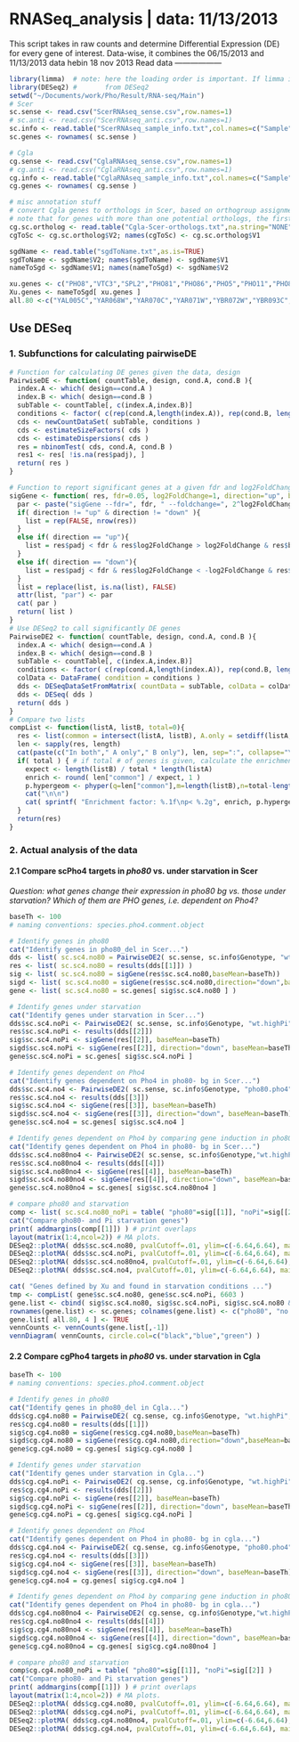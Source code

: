 RNASeq_analysis | data: 11/13/2013
========================================================
This script takes in raw counts and determine Differential Expression (DE) 
for every gene of interest.
Data-wise, it combines the 06/15/2013 and 11/13/2013 data
hebin
18 nov 2013
Read data
------------------
```r
library(limma)  # note: here the loading order is important. If limma is loaded last, it will mask the plotMA function
library(DESeq2) #       from DESeq2
setwd("~/Documents/work/Pho/Result/RNA-seq/Main")
# Scer
sc.sense <- read.csv("ScerRNAseq_sense.csv",row.names=1)
# sc.anti <- read.csv("ScerRNAseq_anti.csv",row.names=1)
sc.info <- read.table("ScerRNAseq_sample_info.txt",col.names=c("Sample","Genotype", "Size"),as.is=TRUE)
sc.genes <- rownames( sc.sense )

# Cgla
cg.sense <- read.csv("CglaRNAseq_sense.csv",row.names=1)
# cg.anti <- read.csv("CglaRNAseq_anti.csv",row.names=1)
cg.info <- read.table("CglaRNAseq_sample_info.txt",col.names=c("Sample","Genotype","Size"),as.is=TRUE)
cg.genes <- rownames( cg.sense )

# misc annotation stuff
# convert Cgla genes to orthologs in Scer, based on orthogroup assignment from Aviv's database
# note that for genes with more than one potential orthologs, the first one in the list is used
cg.sc.ortholog <- read.table("Cgla-Scer-orthologs.txt",na.string="NONE",fill=TRUE,as.is=TRUE)
cgToSc <- cg.sc.ortholog$V2; names(cgToSc) <- cg.sc.ortholog$V1

sgdName <- read.table("sgdToName.txt",as.is=TRUE)
sgdToName <- sgdName$V2; names(sgdToName) <- sgdName$V1
nameToSgd <- sgdName$V1; names(nameToSgd) <- sgdName$V2

xu.genes <- c("PHO8","VTC3","SPL2","PHO81","PHO86","PHO5","PHO11","PHO84","PHO89","PHM6","PHO12","GIT1","VTC1","VTC4","CTF19","YAR070C","ENA2","VTC2","ENA1","GDE1","PHM8","VIP1","CBF1","DDP1","YJL119C","HOR2","YNL217W")
Xu.genes <- nameToSgd[ xu.genes ]
all.80 <-c("YAL005C","YAR068W","YAR070C","YAR071W","YBR072W","YBR093C","YBR157C","YBR169C","YBR296C","YCL040W","YCR098C","YDL204W","YDR005C","YDR019C","YDR039C","YDR040C","YDR270W","YDR281C","YDR481C","YDR516C","YEL011W","YEL065W","YER037W","YER062C","YER072W","YFL004W","YFR053C","YGR233C","YHL035C","YHL040C","YHL047C","YHR136C","YHR138C","YHR214W-A","YHR215W","YIL074C","YIL169C","YJL012C","YJL117W","YJL119C","YJR060W","YKL001C","YKR034W","YKR080W","YLL026W","YLR109W","YLR136C","YLR142W","YLR214W","YLR303W","YLR327C","YLR410W","YLR438W","YML123C","YML128C","YMR011W","YMR058W","YMR105C","YMR173W","YMR173W-A","YMR195W","YMR251W","YMR251W-A","YNL217W","YNR069C","YOL086C","YOL155C","YOL158C","YOR163W","YOR173W","YOR344C","YOR347C","YOR382W","YOR383C","YPL018W","YPL019C","YPL054W","YPL110C","YPR167C")
```

Use DESeq
------------------
### 1. Subfunctions for calculating pairwiseDE
```r
# Function for calculating DE genes given the data, design 
PairwiseDE <- function( countTable, design, cond.A, cond.B ){
  index.A <- which( design==cond.A )
  index.B <- which( design==cond.B )
  subTable <- countTable[, c(index.A,index.B)]
  conditions <- factor( c(rep(cond.A,length(index.A)), rep(cond.B, length(index.B))) )
  cds <- newCountDataSet( subTable, conditions )
  cds <- estimateSizeFactors( cds )
  cds <- estimateDispersions( cds )
  res = nbinomTest( cds, cond.A, cond.B )
  res1 <- res[ !is.na(res$padj), ]
  return( res )
}

# Function to report significant genes at a given fdr and log2FoldChange threshold
sigGene <- function( res, fdr=0.05, log2FoldChange=1, direction="up", baseMean=0 ) {
  par <- paste("sigGene --fdr=", fdr, " --foldchange=", 2^log2FoldChange, " --direction=", direction, " --baseMean=",baseMean, sep="", collapse="")
  if( direction != "up" & direction != "down" ){
    list = rep(FALSE, nrow(res))
  }
  else if( direction == "up"){
    list = res$padj < fdr & res$log2FoldChange > log2FoldChange & res$baseMean > baseMean
  }
  else if( direction == "down"){
    list = res$padj < fdr & res$log2FoldChange < -log2FoldChange & res$baseMean > baseMean
  }
  list = replace(list, is.na(list), FALSE)
  attr(list, "par") <- par
  cat( par )
  return( list )
}
# Use DESeq2 to call significantly DE genes
PairwiseDE2 <- function( countTable, design, cond.A, cond.B ){
  index.A <- which( design==cond.A )
  index.B <- which( design==cond.B )
  subTable <- countTable[, c(index.A,index.B)]
  conditions <- factor( c(rep(cond.A,length(index.A)), rep(cond.B, length(index.B))), levels=c(cond.A,cond.B) )
  colData <- DataFrame( condition = conditions )
  dds <- DESeqDataSetFromMatrix( countData = subTable, colData = colData, design = ~condition)
  dds <- DESeq( dds )
  return( dds )
}
# Compare two lists
compList <- function(listA, listB, total=0){
  res <- list(common = intersect(listA, listB), A.only = setdiff(listA, listB), B.only = setdiff(listB, listA))
  len <- sapply(res, length)
  cat(paste(c("In both"," A only"," B only"), len, sep=":", collapse="\n"))
  if( total ) { # if total # of genes is given, calculate the enrichment factor and p-value from hypergeometric dist.
    expect <- length(listB) / total * length(listA)
    enrich <- round( len["common"] / expect, 1 )
    p.hypergeom <- phyper(q=len["common"],m=length(listB),n=total-length(listB),k=length(listA),lower.tail=F)
    cat("\n\n")
    cat( sprintf( "Enrichment factor: %.1f\np< %.2g", enrich, p.hypergeom ) )
  }
  return(res)
}
```

### 2. Actual analysis of the data
#### 2.1 Compare scPho4 targets in _pho80_ vs. under starvation in Scer
_Question: what genes change their expression in pho80 bg vs. those under starvation? Which of them are PHO genes, i.e. dependent on Pho4?_
```r
baseTh <- 100
# naming conventions: species.pho4.comment.object

# Identify genes in pho80
cat("Identify genes in pho80_del in Scer...")
dds <- list( sc.sc4.no80 = PairwiseDE2( sc.sense, sc.info$Genotype, "wt.highPi", "pho80" ) )
res <- list( sc.sc4.no80 = results(dds[[1]]) )
sig <- list( sc.sc4.no80 = sigGene(res$sc.sc4.no80,baseMean=baseTh))
sigd <- list( sc.sc4.no80 = sigGene(res$sc.sc4.no80,direction="down",baseMean=baseTh))
gene <- list( sc.sc4.no80 = sc.genes[ sig$sc.sc4.no80 ] )

# Identify genes under starvation
cat("Identify genes under starvation in Scer...")
dds$sc.sc4.noPi <- PairwiseDE2( sc.sense, sc.info$Genotype, "wt.highPi", "wt.lowPi")
res$sc.sc4.noPi <- results(dds[[2]])
sig$sc.sc4.noPi <- sigGene(res[[2]], baseMean=baseTh)
sigd$sc.sc4.noPi <- sigGene(res[[2]], direction="down", baseMean=baseTh)
gene$sc.sc4.noPi = sc.genes[ sig$sc.sc4.noPi ]

# Identify genes dependent on Pho4
cat("Identify genes dependent on Pho4 in pho80- bg in Scer...")
dds$sc.sc4.no4 <- PairwiseDE2( sc.sense, sc.info$Genotype, "pho80.pho4", "pho80")
res$sc.sc4.no4 <- results(dds[[3]])
sig$sc.sc4.no4 <- sigGene(res[[3]], baseMean=baseTh)
sigd$sc.sc4.no4 <- sigGene(res[[3]], direction="down", baseMean=baseTh)
gene$sc.sc4.no4 = sc.genes[ sig$sc.sc4.no4 ]

# Identify genes dependent on Pho4 by comparing gene induction in pho80 with or without Pho4
cat("Identify genes dependent on Pho4 in pho80- bg in Scer...")
dds$sc.sc4.no80no4 <- PairwiseDE2( sc.sense, sc.info$Genotype,"wt.highPi", "pho80.pho4")
res$sc.sc4.no80no4 <- results(dds[[4]])
sig$sc.sc4.no80no4 <- sigGene(res[[4]], baseMean=baseTh)
sigd$sc.sc4.no80no4 <- sigGene(res[[4]], direction="down", baseMean=baseTh)
gene$sc.sc4.no80no4 = sc.genes[ sig$sc.sc4.no80no4 ]
```

```r
# compare pho80 and starvation
comp <- list( sc.sc4.no80_noPi = table( "pho80"=sig[[1]], "noPi"=sig[[2]] ) )
cat("Compare pho80- and Pi starvation genes")
print( addmargins(comp[[1]]) ) # print overlaps
layout(matrix(1:4,ncol=2)) # MA plots.
DESeq2::plotMA( dds$sc.sc4.no80, pvalCutoff=.01, ylim=c(-6.64,6.64), main="pho80 / wt.highPi");abline(v=100,h=1,lty=2)
DESeq2::plotMA( dds$sc.sc4.noPi, pvalCutoff=.01, ylim=c(-6.64,6.64), main="wt noPi / highPi");abline(v=100,h=1,lty=2)
DESeq2::plotMA( dds$sc.sc4.no80no4, pvalCutoff=.01, ylim=c(-6.64,6.64), main="pho80 pho4 / wt.highPi");abline(v=100,h=1,lty=2)
DESeq2::plotMA( dds$sc.sc4.no4, pvalCutoff=.01, ylim=c(-6.64,6.64), main="pho80 / pho80 pho4");abline(v=100,h=1,lty=2)
```

```r
cat( "Genes defined by Xu and found in starvation conditions ...")
tmp <- compList( gene$sc.sc4.no80, gene$sc.sc4.noPi, 6603 )
gene.list <- cbind( sig$sc.sc4.no80, sig$sc.sc4.noPi, sig$sc.sc4.no80 & !sig$sc.sc4.no80no4, FALSE )
rownames(gene.list) <- sc.genes; colnames(gene.list) <- c("pho80", "no Pi", "require Pho4", "Xu Pho4-genes")
gene.list[ all.80, 4 ] <- TRUE
vennCounts <- vennCounts(gene.list[,-1])
vennDiagram( vennCounts, circle.col=c("black","blue","green") )
```

#### 2.2 Compare cgPho4 targets in _pho80_ vs. under starvation in Cgla
```r
baseTh <- 100
# naming conventions: species.pho4.comment.object

# Identify genes in pho80
cat("Identify genes in pho80_del in Cgla...")
dds$cg.cg4.no80 = PairwiseDE2( cg.sense, cg.info$Genotype, "wt.highPi", "pho80" ) 
res$cg.cg4.no80 = results(dds[[1]]) 
sig$cg.cg4.no80 = sigGene(res$cg.cg4.no80,baseMean=baseTh)
sigd$cg.cg4.no80 = sigGene(res$cg.cg4.no80,direction="down",baseMean=baseTh)
gene$cg.cg4.no80 = cg.genes[ sig$cg.cg4.no80 ] 

# Identify genes under starvation
cat("Identify genes under starvation in Cgla...")
dds$cg.cg4.noPi <- PairwiseDE2( cg.sense, cg.info$Genotype, "wt.highPi", "wt.lowPi")
res$cg.cg4.noPi <- results(dds[[2]])
sig$cg.cg4.noPi <- sigGene(res[[2]], baseMean=baseTh)
sigd$cg.cg4.noPi <- sigGene(res[[2]], direction="down", baseMean=baseTh)
gene$cg.cg4.noPi = cg.genes[ sig$cg.cg4.noPi ]

# Identify genes dependent on Pho4
cat("Identify genes dependent on Pho4 in pho80- bg in cgla...")
dds$cg.cg4.no4 <- PairwiseDE2( cg.sense, cg.info$Genotype, "pho80.pho4", "pho80")
res$cg.cg4.no4 <- results(dds[[3]])
sig$cg.cg4.no4 <- sigGene(res[[3]], baseMean=baseTh)
sigd$cg.cg4.no4 <- sigGene(res[[3]], direction="down", baseMean=baseTh)
gene$cg.cg4.no4 = cg.genes[ sig$cg.cg4.no4 ]

# Identify genes dependent on Pho4 by comparing gene induction in pho80 with or without Pho4
cat("Identify genes dependent on Pho4 in pho80- bg in cgla...")
dds$cg.cg4.no80no4 <- PairwiseDE2( cg.sense, cg.info$Genotype,"wt.highPi", "pho80.pho4")
res$cg.cg4.no80no4 <- results(dds[[4]])
sig$cg.cg4.no80no4 <- sigGene(res[[4]], baseMean=baseTh)
sigd$cg.cg4.no80no4 <- sigGene(res[[4]], direction="down", baseMean=baseTh)
gene$cg.cg4.no80no4 = cg.genes[ sig$cg.cg4.no80no4 ]
```

```r
# compare pho80 and starvation
comp$cg.cg4.no80_noPi = table( "pho80"=sig[[1]], "noPi"=sig[[2]] ) 
cat("Compare pho80- and Pi starvation genes")
print( addmargins(comp[[1]]) ) # print overlaps
layout(matrix(1:4,ncol=2)) # MA plots.
DESeq2::plotMA( dds$cg.cg4.no80, pvalCutoff=.01, ylim=c(-6.64,6.64), main="pho80 / wt.highPi");abline(v=100,h=1,lty=2)
DESeq2::plotMA( dds$cg.cg4.noPi, pvalCutoff=.01, ylim=c(-6.64,6.64), main="wt noPi / highPi");abline(v=100,h=1,lty=2)
DESeq2::plotMA( dds$cg.cg4.no80no4, pvalCutoff=.01, ylim=c(-6.64,6.64), main="pho80 pho4 / wt.highPi");abline(v=100,h=1,lty=2)
DESeq2::plotMA( dds$cg.cg4.no4, pvalCutoff=.01, ylim=c(-6.64,6.64), main="pho80 / pho80 pho4");abline(v=100,h=1,lty=2)
```

